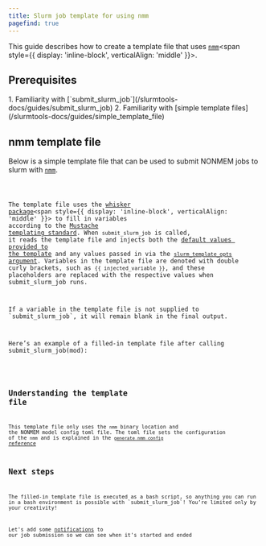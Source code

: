 ```yaml
---
title: Slurm job template for using nmm
pagefind: true
---
```



This guide describes how to create a template file that uses [`nmm`](https://github.com/a2-ai/nonmem-monitor)<span style={{ display: 'inline-block', verticalAlign: 'middle' }}><Icon name="external" /></span>.

## Prerequisites
<Steps>
1. Familiarity with [`submit_slurm_job`](/slurmtools-docs/guides/submit_slurm_job)
2. Familiarity with [simple template files](/slurmtools-docs/guides/simple_template_file)
</Steps>

## nmm template file
Below is a simple template file that can be used to submit NONMEM jobs to slurm with [`nmm`](https://github.com/a2-ai/nonmem-monitor). 


<Code title='slurm-job.tmpl' lang='bash' code={tmpl}/>

The template file uses the [whisker package](https://github.com/edwindj/whisker?tab=readme-ov-file)<span style={{ display: 'inline-block', verticalAlign: 'middle' }}><Icon name="external" /></span> to fill in variables according to the [Mustache templating standard](https://mustache.github.io). When `submit_slurm_job` is called, it reads the template file and injects both the [default values provided to the template](/reference/values_provided_to_template) and any values passed in via the [`slurm_template_opts` argument](/reference/submit_slurm_job_reference#using-the-slurm_template_opts-argument). Variables in the template file are denoted with double curly brackets, such as `{{ injected_variable }}`, and these placeholders are replaced with the respective values when submit_slurm_job runs.

<Aside type="note"> 
If a variable in the template file is not supplied to `submit_slurm_job`, it will remain blank in the final output. 
</Aside>

Here’s an example of a filled-in template file after calling submit_slurm_job(mod):


<Code title='1001.sh' lang='bash' code={filled_tmpl}/>

## Understanding the template file

This template file only uses the `nmm` binary location and the NONMEM model config toml file. The toml file sets the configuration of the `nmm` and is explained in the [`generate_nmm_config` reference](/slurmtools-docs/reference/generate_nmm_config_reference)

## Next steps

<Aside type='tip'>
The filled-in template file is executed as a bash script, so anything you can run in a bash environment is possible with `submit_slurm_job`! You’re limited only by your creativity!
</Aside>

Let's add some [notifications](/slurmtools-docs/blogs/simple_notifications) to our job submission so we can see when it's started and ended